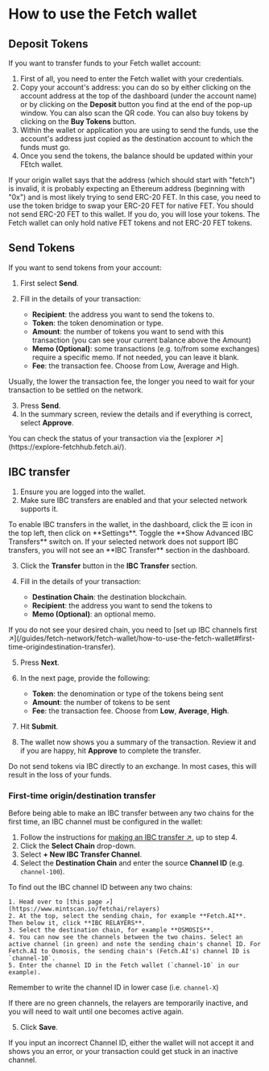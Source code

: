 
# How to use the Fetch wallet

## Deposit Tokens

If you want to transfer funds to your Fetch wallet account:

1. First of all, you need to enter the Fetch wallet with your credentials.
2. Copy your account's address: you can do so by either clicking on the account address at the top of the dashboard (under the account name) or by clicking on the **Deposit** button you find at the end of the pop-up window. You can also scan the QR code. You can also buy tokens by clicking on the **Buy Tokens** button.
3. Within the wallet or application you are using to send the funds, use the account's address just copied as the destination account to which the funds must go.
4. Once you send the tokens, the balance should be updated within your FEtch wallet.

<Callout type="error" emoji="️🚫">
  If your origin wallet says that the address (which should start with "fetch") is invalid, it is probably expecting an Ethereum address (beginning with "0x") and is most likely trying to send ERC-20 FET. In this case, you need to use the token bridge to swap your ERC-20 FET for native FET.
</Callout>

<Callout type="warning" emoji="⚠️">
  You should not send ERC-20 FET to this wallet. If you do, you will lose your tokens. The Fetch wallet can only hold native FET tokens and not ERC-20 FET tokens.
</Callout>

## Send Tokens

If you want to send tokens from your account:

1. First select **Send**.
2. Fill in the details of your transaction:

   - **Recipient**: the address you want to send the tokens to.
   - **Token**: the token denomination or type.
   - **Amount**: the number of tokens you want to send with this transaction (you can see your current balance above the Amount)
   - **Memo (Optional)**: some transactions (e.g. to/from some exchanges) require a specific memo. If not needed, you can leave it blank.
   - **Fee**: the transaction fee. Choose from Low, Average and High.

<Callout type="info" emoji="ℹ️">
  Usually, the lower the transaction fee, the longer you need to wait for your transaction to be settled on the network.
</Callout>

3. Press **Send**.
4. In the summary screen, review the details and if everything is correct, select **Approve**.

<Callout type="info" emoji="ℹ️">
You can check the status of your transaction via the [explorer ↗️](https://explore-fetchhub.fetch.ai/).
</Callout>

## IBC transfer

1. Ensure you are logged into the wallet.
2. Make sure IBC transfers are enabled and that your selected network supports it.

<Callout type="info" emoji="ℹ️">
  To enable IBC transfers in the wallet, in the dashboard, click the ☰ icon in the top left, then click on **Settings**. Toggle the **Show Advanced IBC Transfers** switch on.
  If your selected network does not support IBC transfers, you will not see an **IBC Transfer** section in the dashboard.
</Callout>

3. Click the **Transfer** button in the **IBC Transfer** section.
4. Fill in the details of your transaction:

    - **Destination Chain**: the destination blockchain.
    - **Recipient**: the address you want to send the tokens to
    - **Memo (Optional)**: an optional memo.

<Callout type="info" emoji="ℹ️">
  If you do not see your desired chain, you need to [set up IBC channels first ↗️](/guides/fetch-network/fetch-wallet/how-to-use-the-fetch-wallet#first-time-origindestination-transfer).
</Callout>

5. Press **Next**.
6. In the next page, provide the following:

    * **Token**: the denomination or type of the tokens being sent
    * **Amount**: the number of tokens to be sent
    * **Fee**: the transaction fee. Choose from **Low**, **Average**, **High**.

7. Hit **Submit**.
8. The wallet now shows you a summary of the transaction. Review it and if you are happy, hit **Approve** to complete the transfer.

<Callout type="warning" emoji="⚠️">
  Do not send tokens via IBC directly to an exchange. In most cases, this will result in the loss of your funds.
</Callout>

### First-time origin/destination transfer

Before being able to make an IBC transfer between any two chains for the first time, an IBC channel must be configured in the wallet:

1. Follow the instructions for [making an IBC transfer ↗️](/guides/fetch-network/fetch-wallet/how-to-use-the-fetch-wallet#ibc-transfer), up to step 4.
2. Click the **Select Chain** drop-down.
3. Select **+ New IBC Transfer Channel**.
4. Select the **Destination Chain** and enter the source **Channel ID** (e.g. `channel-100`).

<Callout type="info" emoji="ℹ️">
  To find out the IBC channel ID between any two chains:

    1. Head over to [this page ↗️](https://www.mintscan.io/fetchai/relayers)
    2. At the top, select the sending chain, for example **Fetch.AI**. Then below it, click **IBC RELAYERS**.
    3. Select the destination chain, for example **OSMOSIS**.
    4. You can now see the channels between the two chains. Select an active channel (in green) and note the sending chain's channel ID. For Fetch.AI to Osmosis, the sending chain's (Fetch.AI's) channel ID is `channel-10`.
    5. Enter the channel ID in the Fetch wallet (`channel-10` in our example).

  Remember to write the channel ID in lower case (i.e. `channel-X`)
</Callout>

<Callout type="warning" emoji="⚠️">
  If there are no green channels, the relayers are temporarily inactive, and you will need to wait until one becomes active again.
</Callout>

5. Click **Save**.

<Callout type="error" emoji="️🚫">
  If you input an incorrect Channel ID, either the wallet will not accept it and shows you an error, or your transaction could get stuck in an inactive channel.
</Callout>
